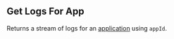 ## Get Logs For App

Returns a stream of logs for an [application](https://hathora.dev/docs/concepts/hathora-entities#application) using `appId`.
